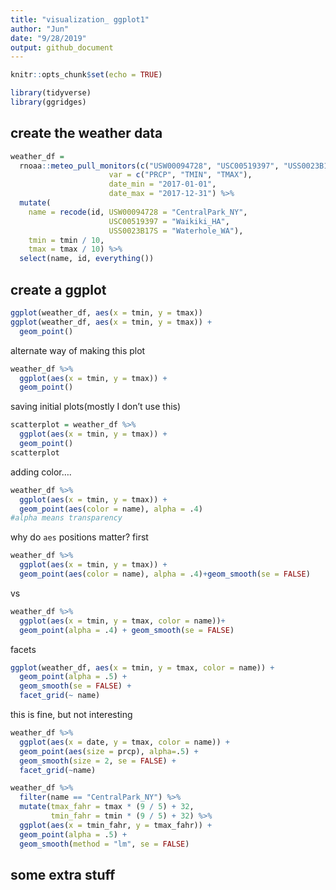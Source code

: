 ```yaml
---
title: "visualization_ ggplot1"
author: "Jun"
date: "9/28/2019"
output: github_document
---
```


```r
knitr::opts_chunk$set(echo = TRUE)

library(tidyverse)
library(ggridges)
```

## create the weather data


```r
weather_df = 
  rnoaa::meteo_pull_monitors(c("USW00094728", "USC00519397", "USS0023B17S"),
                      var = c("PRCP", "TMIN", "TMAX"), 
                      date_min = "2017-01-01",
                      date_max = "2017-12-31") %>%
  mutate(
    name = recode(id, USW00094728 = "CentralPark_NY", 
                      USC00519397 = "Waikiki_HA",
                      USS0023B17S = "Waterhole_WA"),
    tmin = tmin / 10,
    tmax = tmax / 10) %>%
  select(name, id, everything())
```


## create a ggplot

```r
ggplot(weather_df, aes(x = tmin, y = tmax))
ggplot(weather_df, aes(x = tmin, y = tmax)) + 
  geom_point()

```

alternate way of making this plot

```r
weather_df %>%
  ggplot(aes(x = tmin, y = tmax)) + 
  geom_point()
```

saving initial plots(mostly I don't use this)

```r
scatterplot = weather_df %>%
  ggplot(aes(x = tmin, y = tmax)) + 
  geom_point()
scatterplot
```

adding color....

```r
weather_df %>%
  ggplot(aes(x = tmin, y = tmax)) + 
  geom_point(aes(color = name), alpha = .4)
#alpha means transparency
```

why do `aes` positions matter?
first
```r
weather_df %>%
  ggplot(aes(x = tmin, y = tmax)) + 
  geom_point(aes(color = name), alpha = .4)+geom_smooth(se = FALSE)
```

vs

```r
weather_df %>%
  ggplot(aes(x = tmin, y = tmax, color = name))+ 
  geom_point(alpha = .4) + geom_smooth(se = FALSE)
```

facets

```r
ggplot(weather_df, aes(x = tmin, y = tmax, color = name)) + 
  geom_point(alpha = .5) +
  geom_smooth(se = FALSE) + 
  facet_grid(~ name)
```

this is fine, but not interesting

```r
weather_df %>% 
  ggplot(aes(x = date, y = tmax, color = name)) + 
  geom_point(aes(size = prcp), alpha=.5) + 
  geom_smooth(size = 2, se = FALSE) +
  facet_grid(~name)
```
```r
weather_df %>% 
  filter(name == "CentralPark_NY") %>% 
  mutate(tmax_fahr = tmax * (9 / 5) + 32,
         tmin_fahr = tmin * (9 / 5) + 32) %>% 
  ggplot(aes(x = tmin_fahr, y = tmax_fahr)) +
  geom_point(alpha = .5) + 
  geom_smooth(method = "lm", se = FALSE)
```


## some extra stuff

```r

```














